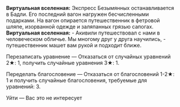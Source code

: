 {{Диалог Начало}}
:'''Виртуальная вселенная:''' Экспресс Безымянных останавливается в Бадли. Его последний вагон нагружен бесчисленными подарками. На вагон опирается путешественник в фетровой шляпе, изорванной одежде и заляпанных грязью сапогах.
:'''Виртуальная вселенная:''' - Акивили путешествовал с нами в человеческом обличье. Мы многому друг у друга научились, - путешественник машет вам рукой и подходит ближе.
:{{Диалог|Звезда}} Перезаписать уравнение &mdash; Отказаться от случайных уравнений 2★: 1, получить случайные уравнения 3★: 1.
:{{Диалог|Звезда}} Переделать благословение &mdash; Отказаться от благословений 1-2★: 1 и получить случайные благословения, требуемые для уравнений: 3.
:{{Диалог|Звезда}} Уйти &mdash; Вас это не интересует
{{Диалог Конец}}